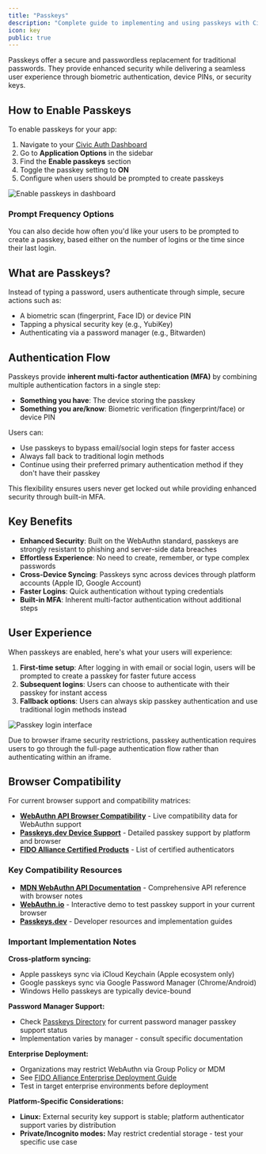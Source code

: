 ```yaml
---
title: "Passkeys"
description: "Complete guide to implementing and using passkeys with Civic Auth for passwordless authentication."
icon: key
public: true
---
```


Passkeys offer a secure and passwordless replacement for traditional passwords. They provide enhanced security while delivering a seamless user experience through biometric authentication, device PINs, or security keys.

## How to Enable Passkeys

To enable passkeys for your app:

1. Navigate to your [Civic Auth Dashboard](https://auth.civic.com/dashboard)
2. Go to **Application Options** in the sidebar
3. Find the **Enable passkeys** section
4. Toggle the passkey setting to **ON**
5. Configure when users should be prompted to create passkeys

<Frame>
    <img src="/images/Passkey-options.png" alt="Enable passkeys in dashboard" title="Passkey configuration options in the Civic Auth Dashboard"/>
</Frame>

### Prompt Frequency Options

You can also decide how often you'd like your users to be prompted to create a passkey, based either on the number of logins or the time since their last login.

## What are Passkeys?

Instead of typing a password, users authenticate through simple, secure actions such as:
- A biometric scan (fingerprint, Face ID) or device PIN
- Tapping a physical security key (e.g., YubiKey) 
- Authenticating via a password manager (e.g., Bitwarden)

## Authentication Flow

Passkeys provide **inherent multi-factor authentication (MFA)** by combining multiple authentication factors in a single step:
- **Something you have**: The device storing the passkey
- **Something you are/know**: Biometric verification (fingerprint/face) or device PIN

Users can:
- Use passkeys to bypass email/social login steps for faster access
- Always fall back to traditional login methods
- Continue using their preferred primary authentication method if they don't have their passkey

This flexibility ensures users never get locked out while providing enhanced security through built-in MFA.

## Key Benefits

- **Enhanced Security**: Built on the WebAuthn standard, passkeys are strongly resistant to phishing and server-side data breaches
- **Effortless Experience**: No need to create, remember, or type complex passwords
- **Cross-Device Syncing**: Passkeys sync across devices through platform accounts (Apple ID, Google Account)
- **Faster Logins**: Quick authentication without typing credentials
- **Built-in MFA**: Inherent multi-factor authentication without additional steps

## User Experience

When passkeys are enabled, here's what your users will experience:

1. **First-time setup**: After logging in with email or social login, users will be prompted to create a passkey for faster future access
2. **Subsequent logins**: Users can choose to authenticate with their passkey for instant access
3. **Fallback options**: Users can always skip passkey authentication and use traditional login methods instead

<Frame>
    <img src="/images/Passkey.png" alt="Passkey login interface" title="User-facing passkey authentication prompt"/>
</Frame>

<Note>Due to browser iframe security restrictions, passkey authentication requires users to go through the full-page authentication flow rather than authenticating within an iframe.</Note>

## Browser Compatibility

For current browser support and compatibility matrices:
- **[WebAuthn API Browser Compatibility](https://caniuse.com/webauthn)** - Live compatibility data for WebAuthn support
- **[Passkeys.dev Device Support](https://passkeys.dev/device-support/)** - Detailed passkey support by platform and browser
- **[FIDO Alliance Certified Products](https://fidoalliance.org/certification/fido-certified-products/)** - List of certified authenticators

### Key Compatibility Resources
- **[MDN WebAuthn API Documentation](https://developer.mozilla.org/en-US/docs/Web/API/Web_Authentication_API)** - Comprehensive API reference with browser notes
- **[WebAuthn.io](https://webauthn.io/)** - Interactive demo to test passkey support in your current browser
- **[Passkeys.dev](https://passkeys.dev/)** - Developer resources and implementation guides

### Important Implementation Notes

**Cross-platform syncing:**
- Apple passkeys sync via iCloud Keychain (Apple ecosystem only)
- Google passkeys sync via Google Password Manager (Chrome/Android)
- Windows Hello passkeys are typically device-bound

**Password Manager Support:**
- Check [Passkeys Directory](https://passkeys.directory/) for current password manager passkey support status
- Implementation varies by manager - consult specific documentation

**Enterprise Deployment:**
- Organizations may restrict WebAuthn via Group Policy or MDM
- See [FIDO Alliance Enterprise Deployment Guide](https://fidoalliance.org/specs/fidoalliance-whitepaper-fido-authentication-deployment-considerations-for-enterprises.pdf)
- Test in target enterprise environments before deployment

**Platform-Specific Considerations:**
- **Linux:** External security key support is stable; platform authenticator support varies by distribution
- **Private/Incognito modes:** May restrict credential storage - test your specific use case